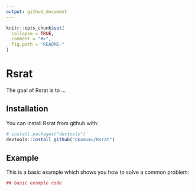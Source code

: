 ```yaml
---
output: github_document
---
```


<!-- README.md is generated from README.Rmd. Please edit that file -->

```r
knitr::opts_chunk$set(
  collapse = TRUE,
  comment = "#>",
  fig.path = "README-"
)
```

# Rsrat

The goal of Rsrat is to ...

## Installation

You can install Rsrat from github with:

```r
# install.packages("devtools")
devtools::install_github("okamumu/Rsrat")
```

## Example

This is a basic example which shows you how to solve a common problem:

```r
## basic example code
```
